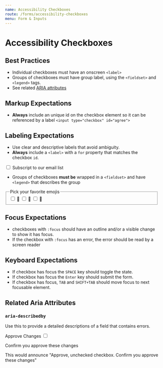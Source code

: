 ```yaml
---
name: Accessibility Checkboxes
route: /forms/accessibility-checkboxes
menu: Form & Inputs
---
```



# Accessibility Checkboxes

<ComponentDetail of="AccessibilityCheckboxes" />

## Best Practices

- Individual checkboxes must have an onscreen `<label>`
- Groups of checkboxes must have group label, using the `<fieldset>` and `<legend>` tags.
- See related [ARIA attributes](#related-aria-attributes)

## Markup Expectations

- **Always** include an unique id on the checkbox element so it can be referenced by a label `<input type="checkbox" id="agree">`

## Labeling Expectations

- Use clear and descriptive labels that avoid ambiguity.
- **Always** include a `<label>` with a `for` property that matches the checkbox `id`.

<Playground>
  <label htmlFor="email-optin">
    <input type="checkbox" id="email-optin" value="confirm" />
    Subscript to our email list
  </label>
</Playground>

- Groups of checkboxes **must be** wrapped in a `<fieldset>` and have `<legend>` that describes the group

<Playground>
  <fieldset>
    <legend>Pick your favorite emojis</legend>
    <input type="checkbox" id="pizza" name="emoji" value="pizza" />
    <label htmlFor="pizza">🍕</label>
    <input type="checkbox" id="avocado" name="emoji" value="avocado" />
    <label htmlFor="avocado">🥑</label>
    <input type="checkbox" id="grapes" name="emoji" value="grapes" />
    <label htmlFor="grapes">🍇</label>
  </fieldset>
</Playground>

## Focus Expectations

- checkboxes with `:focus` should have an outline and/or a visible change to show it has focus.
- If the checkbox with `:focus` has an error, the error should be read by a screen reader

## Keyboard Expectations

- If checkbox has focus the `SPACE` key should toggle the state.
- If checkbox has focus the `Enter` key should submit the form.
- If checkbox has focus, `TAB` and `SHIFT+TAB` should move focus to next focusable element.

## Related Aria Attributes

### `aria-describedby`

Use this to provide a detailed descriptions of a field that contains errors.

<Playground>
  <label htmlFor="approve">Approve Changes</label>
  <input
    id="approve"
    type="checkbox"
    aria-describedby="confirm-error-message"
  />
  <p id="confirm-error-message">Confirm you approve these changes</p>
</Playground>

This would announce "Approve, unchecked checkbox. Confirm you approve these changes"
